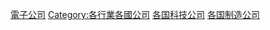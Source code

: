 {{Categories by country|nocat}}
{{Commonscat|Electronics companies by country}}

[[Category:電子公司|]]
[[Category:各行業各國公司|Category:各行業各國公司]]
[[Category:各国科技公司|]]
[[Category:各国制造公司|]]
